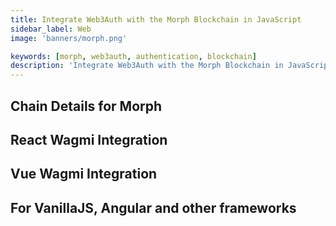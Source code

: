 ```yaml
---
title: Integrate Web3Auth with the Morph Blockchain in JavaScript
sidebar_label: Web
image: 'banners/morph.png'

keywords: [morph, web3auth, authentication, blockchain]
description: 'Integrate Web3Auth with the Morph Blockchain in JavaScript | Embedded Wallets'
---
```



<SEO
  title="Integrate Web3Auth with the Morph Blockchain in JavaScript"
  description="Integrate Web3Auth with the Morph Blockchain in JavaScript | Embedded Wallets"
  image="https://web3auth.io/docs/banners/morph.png"
  slug="/embedded-wallets/connect-blockchain/evm/morph/web"
/>

## Chain Details for Morph

<ChainDetailsMorph />

## React Wagmi Integration

<ReactWagmiIntegration />

## Vue Wagmi Integration

<VueWagmiIntegration />

## For VanillaJS, Angular and other frameworks

<JsBlockchainMethods />
